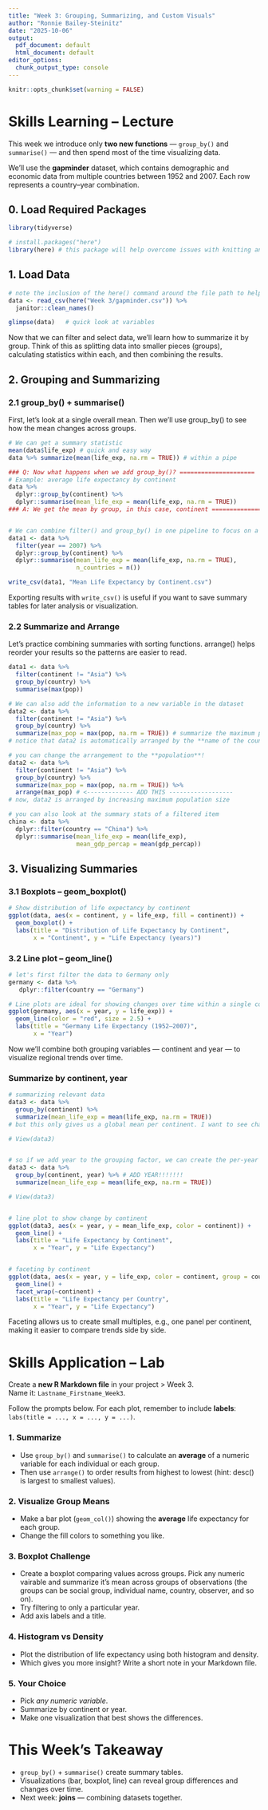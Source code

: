 ```yaml
---
title: "Week 3: Grouping, Summarizing, and Custom Visuals"
author: "Ronnie Bailey-Steinitz"
date: "2025-10-06"
output:
  pdf_document: default
  html_document: default
editor_options: 
  chunk_output_type: console
---
```


```r
knitr::opts_chunk$set(warning = FALSE)
```

# Skills Learning – Lecture  

This week we introduce only **two new functions** — `group_by()` and `summarise()` —  and then spend most of the time visualizing data.  

We’ll use the **gapminder** dataset, which contains demographic and economic data from multiple countries between 1952 and 2007. Each row represents a country–year combination.

## 0. Load Required Packages
```r

library(tidyverse)

# install.packages("here") 
library(here) # this package will help overcome issues with knitting and your working directory

```

## 1. Load Data
```r

# note the inclusion of the here() command around the file path to help with knitting conflicts
data <- read_csv(here("Week 3/gapminder.csv")) %>% 
  janitor::clean_names()

glimpse(data)   # quick look at variables

```
  
Now that we can filter and select data, we’ll learn how to summarize it by group.
Think of this as splitting data into smaller pieces (groups), calculating statistics within each, and then combining the results.  
  
## 2. Grouping and Summarizing
### 2.1 group_by() + summarise()
First, let’s look at a single overall mean. Then we’ll use group_by() to see how the mean changes across groups.
```r

# We can get a summary statistic
mean(data$life_exp) # quick and easy way
data %>% summarize(mean(life_exp, na.rm = TRUE)) # within a pipe

### Q: Now what happens when we add group_by()? =====================
# Example: average life expectancy by continent
data %>%
  dplyr::group_by(continent) %>%
  dplyr::summarise(mean_life_exp = mean(life_exp, na.rm = TRUE))
### A: We get the mean by group, in this case, continent =====================


# We can combine filter() and group_by() in one pipeline to focus on a subset of the data before summarizing.  
data1 <- data %>% 
  filter(year == 2007) %>% 
  dplyr::group_by(continent) %>%
  dplyr::summarise(mean_life_exp = mean(life_exp, na.rm = TRUE),
                   n_countries = n())

write_csv(data1, "Mean Life Expectancy by Continent.csv")

```

Exporting results with `write_csv()` is useful if you want to save summary tables for later analysis or visualization.  

### 2.2 Summarize and Arrange
Let’s practice combining summaries with sorting functions. arrange() helps reorder your results so the patterns are easier to read.  
```r

data1 <- data %>% 
  filter(continent != "Asia") %>% 
  group_by(country) %>%
  summarise(max(pop))

# We can also add the information to a new variable in the dataset
data2 <- data %>% 
  filter(continent != "Asia") %>% 
  group_by(country) %>% 
  summarize(max_pop = max(pop, na.rm = TRUE)) # summarize the maximum population size logged for this country
# notice that data2 is automatically arranged by the **name of the country**

# you can change the arrangement to the **population**!
data2 <- data %>% 
  filter(continent != "Asia") %>% 
  group_by(country) %>% 
  summarize(max_pop = max(pop, na.rm = TRUE)) %>% 
  arrange(max_pop) # <------------- ADD THIS ------------------
# now, data2 is arranged by increasing maximum population size

# you can also look at the summary stats of a filtered item
china <- data %>%
  dplyr::filter(country == "China") %>%
  dplyr::summarise(mean_life_exp = mean(life_exp),
                   mean_gdp_percap = mean(gdp_percap))


```


## 3. Visualizing Summaries
### 3.1 Boxplots – geom_boxplot()
```r

# Show distribution of life expectancy by continent
ggplot(data, aes(x = continent, y = life_exp, fill = continent)) +
  geom_boxplot() +
  labs(title = "Distribution of Life Expectancy by Continent",
       x = "Continent", y = "Life Expectancy (years)")

```


### 3.2 Line plot – geom_line()
```r

# let's first filter the data to Germany only
germany <- data %>% 
   dplyr::filter(country == "Germany")

# Line plots are ideal for showing changes over time within a single country or group.
ggplot(germany, aes(x = year, y = life_exp)) +
  geom_line(color = "red", size = 2.5) +
  labs(title = "Germany Life Expectancy (1952–2007)",
       x = "Year")

```


Now we’ll combine both grouping variables — continent and year — to visualize regional trends over time.  

### Summarize by continent, year
```r

# summarizing relevant data
data3 <- data %>% 
  group_by(continent) %>% 
  summarize(mean_life_exp = mean(life_exp, na.rm = TRUE))
# but this only gives us a global mean per continent. I want to see change over time...

# View(data3)


# so if we add year to the grouping factor, we can create the per-year change for each continent
data3 <- data %>% 
  group_by(continent, year) %>% # ADD YEAR!!!!!!!
  summarize(mean_life_exp = mean(life_exp, na.rm = TRUE))

# View(data3)


# line plot to show change by continent
ggplot(data3, aes(x = year, y = mean_life_exp, color = continent)) +
  geom_line() +
  labs(title = "Life Expectancy by Continent",
       x = "Year", y = "Life Expectancy")


# faceting by continent
ggplot(data, aes(x = year, y = life_exp, color = continent, group = country)) +
  geom_line() +
  facet_wrap(~continent) + 
  labs(title = "Life Expectancy per Country",
       x = "Year", y = "Life Expectancy")

```

Faceting allows us to create small multiples, e.g., one panel per continent, making it easier to compare trends side by side.


# Skills Application – Lab  

Create a **new R Markdown file** in your project > Week 3.  
Name it: `Lastname_Firstname_Week3`.  

Follow the prompts below. For each plot, remember to include **labels**:  
`labs(title = ..., x = ..., y = ...)`.  

### 1. Summarize
- Use `group_by()` and `summarise()` to calculate an **average** of a numeric variable for each individual or each group.  
- Then use `arrange()` to order results from highest to lowest (hint: desc() is largest to smallest values).  


### 2. Visualize Group Means
- Make a bar plot (`geom_col()`) showing the **average** life expectancy for each group.  
- Change the fill colors to something you like.  


### 3. Boxplot Challenge
- Create a boxplot comparing values across groups. Pick any numeric vairable and summarize it's mean across groups of observations (the groups can be social group, individual name, country, observer, and so on).  
- Try filtering to only a particular year.  
- Add axis labels and a title.  


### 4. Histogram vs Density
- Plot the distribution of life expectancy using both histogram and density.  
- Which gives you more insight? Write a short note in your Markdown file.  


### 5. Your Choice
- Pick *any numeric variable*.  
- Summarize by continent or year.  
- Make one visualization that best shows the differences.  


# This Week’s Takeaway
- `group_by()` + `summarise()` create summary tables.  
- Visualizations (bar, boxplot, line) can reveal group differences and changes over time.  
- Next week: **joins** — combining datasets together.  
